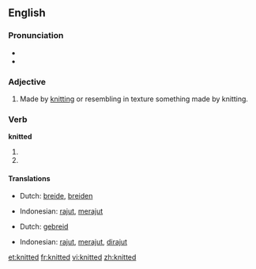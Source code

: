 ==English==

===Pronunciation===
* {{IPA|/'nɪtəd/}}
* {{audio|en-us-knitted.ogg|Audio (US)}}

===Adjective===
{{en-adj|-}}

# Made by [[knit]]ting or resembling in texture something made by knitting.

===Verb===
'''knitted'''

# {{simple past of|knit}}
# {{past participle of|knit}}

====Translations====
{{trans-top|simple past of knit}}
* Dutch: [[breide]], [[breiden]]
{{trans-mid}}
* Indonesian: [[rajut]], [[rajut|merajut]]
{{trans-bottom}}

{{trans-top|past participle of knit}}
* Dutch: [[gebreid]]
{{trans-mid}}
* Indonesian: [[rajut]], [[rajut|merajut]], [[rajut|dirajut]]
{{trans-bottom}}

[[et:knitted]]
[[fr:knitted]]
[[vi:knitted]]
[[zh:knitted]]